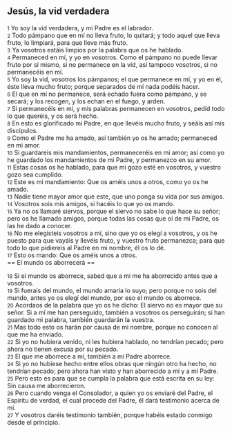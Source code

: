 == Jesús, la vid verdadera ==

{{anchor|1}} <small>1</small> Yo soy la vid verdadera, y mi Padre es el labrador.<br>
{{anchor|2}} <small>2</small> Todo pámpano que en mí no lleva fruto, lo quitará; y todo aquel que lleva fruto, lo limpiará, para que lleve más fruto.<br>
{{anchor|3}} <small>3</small> Ya vosotros estáis limpios por la palabra que os he hablado.<br>
{{anchor|4}} <small>4</small> Permaneced en mí, y yo en vosotros. Como el pámpano no puede llevar fruto por sí mismo, si no permanece en la vid, así tampoco vosotros, si no permanecéis en mí.<br>
{{anchor|5}} <small>5</small> Yo soy la vid, vosotros los pámpanos; el que permanece en mí, y yo en él, éste lleva mucho fruto; porque separados de mí nada podéis hacer.<br>
{{anchor|6}} <small>6</small> El que en mí no permanece, será echado fuera como pámpano, y se secará; y los recogen, y los echan en el fuego, y arden.<br>
{{anchor|7}} <small>7</small> Si permanecéis en mí, y mis palabras permanecen en vosotros, pedid todo lo que queréis, y os será hecho.<br>
{{anchor|8}} <small>8</small> En esto es glorificado mi Padre, en que llevéis mucho fruto, y seáis así mis discípulos.<br>
{{anchor|9}} <small>9</small> Como el Padre me ha amado, así también yo os he amado; permaneced en mi amor.<br>
{{anchor|10}} <small>10</small> Si guardareis mis mandamientos, permaneceréis en mi amor; así como yo he guardado los mandamientos de mi Padre, y permanezco en su amor.<br>
{{anchor|11}} <small>11</small> Estas cosas os he hablado, para que mi gozo esté en vosotros, y vuestro gozo sea cumplido.<br>
{{anchor|12}} <small>12</small> Este es mi mandamiento: Que os améis unos a otros, como yo os he amado.<br>
{{anchor|13}} <small>13</small> Nadie tiene mayor amor que este, que uno ponga su vida por sus amigos.<br>
{{anchor|14}} <small>14</small> Vosotros sois mis amigos, si hacéis lo que yo os mando.<br>
{{anchor|15}} <small>15</small> Ya no os llamaré siervos, porque el siervo no sabe lo que hace su señor; pero os he llamado amigos, porque todas las cosas que oí de mi Padre, os las he dado a conocer.<br>
{{anchor|16}} <small>16</small> No me elegisteis vosotros a mí, sino que yo os elegí a vosotros, y os he puesto para que vayáis y llevéis fruto, y vuestro fruto permanezca; para que todo lo que pidiereis al Padre en mi nombre, él os lo dé.<br>
{{anchor|17}} <small>17</small> Esto os mando: Que os améis unos a otros.<br>
== El mundo os aborrecerá ==

{{anchor|18}} <small>18</small> Si el mundo os aborrece, sabed que a mí me ha aborrecido antes que a vosotros.<br>
{{anchor|19}} <small>19</small> Si fuerais del mundo, el mundo amaría lo suyo; pero porque no sois del mundo, antes yo os elegí del mundo, por eso el mundo os aborrece.<br>
{{anchor|20}} <small>20</small> Acordaos de la palabra que yo os he dicho: El siervo no es mayor que su señor. Si a mí me han perseguido, también a vosotros os perseguirán; si han guardado mi palabra, también guardarán la vuestra.<br>
{{anchor|21}} <small>21</small> Mas todo esto os harán por causa de mi nombre, porque no conocen al que me ha enviado.<br>
{{anchor|22}} <small>22</small> Si yo no hubiera venido, ni les hubiera hablado, no tendrían pecado; pero ahora no tienen excusa por su pecado.<br>
{{anchor|23}} <small>23</small> El que me aborrece a mí, también a mi Padre aborrece.<br>
{{anchor|24}} <small>24</small> Si yo no hubiese hecho entre ellos obras que ningún otro ha hecho, no tendrían pecado; pero ahora han visto y han aborrecido a mí y a mi Padre.<br>
{{anchor|25}} <small>25</small> Pero esto es para que se cumpla la palabra que está escrita en su ley: Sin causa me aborrecieron.<br>
{{anchor|26}} <small>26</small> Pero cuando venga el Consolador, a quien yo os enviaré del Padre, el Espíritu de verdad, el cual procede del Padre, él dará testimonio acerca de mí.<br>
{{anchor|27}} <small>27</small> Y vosotros daréis testimonio también, porque habéis estado conmigo desde el principio.<br>

